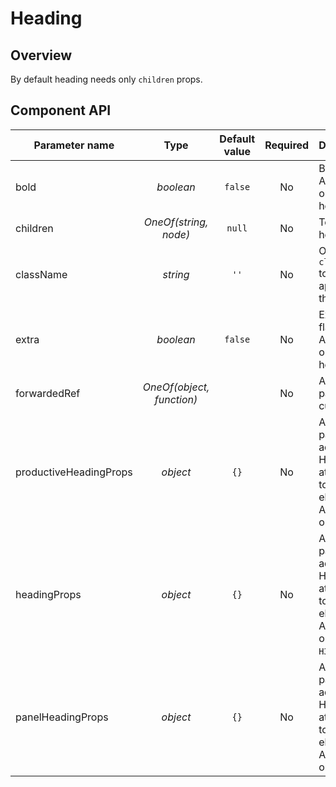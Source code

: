 
# Heading

## Overview

By default heading needs only `children` props.

<Preview>
  <Story id="atoms-heading--default" />
</Preview>

## Component API

| Parameter name         |           Type            | Default value | Required | Description                                                                                           |
| ---------------------- | :-----------------------: | :-----------: | :------: | ----------------------------------------------------------------------------------------------------- |
| bold                   |         _boolean_         |    `false`    |    No    | Bold flag. Applies only to `H4` heading.                                                              |
| children               |   _OneOf(string, node)_   |    `null`     |    No    | Text of the heading                                                                                   |
| className              |         _string_          |     `''`      |    No    | Optional `className` to be applied to the heading                                                     |
| extra                  |         _boolean_         |    `false`    |    No    | Extra large flag. Applies only to `H1` heading.                                                       |
| forwardedRef           | _OneOf(object, function)_ |               |    No    | Allows to pass custom `ref`                                                                           |
| productiveHeadingProps |         _object_          |     `{}`      |    No    | Allows to pass additional HTML attributes to heading element. Applies only to `H1`.                   |
| headingProps           |         _object_          |     `{}`      |    No    | Allows to pass additional HTML attributes to heading element. Applies only to `H2`, `H3`, `H5`, `H6`. |
| panelHeadingProps      |         _object_          |     `{}`      |    No    | Allows to pass additional HTML attributes to heading element. Applies only to `H4`.                   |

